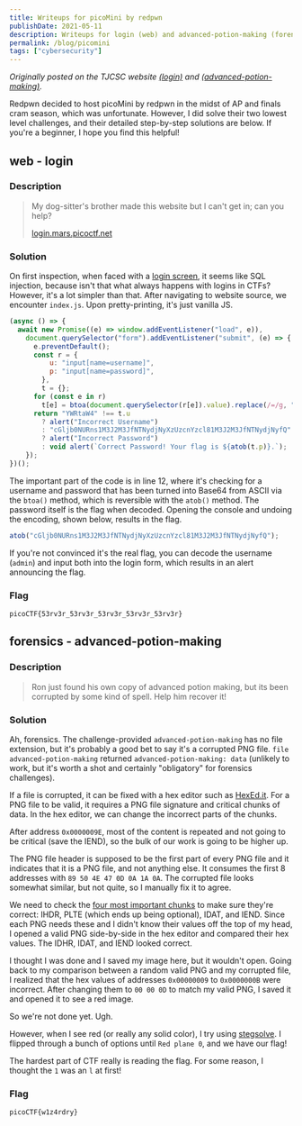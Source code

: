 ```yaml
---
title: Writeups for picoMini by redpwn
publishDate: 2021-05-11
description: Writeups for login (web) and advanced-potion-making (forensics).
permalink: /blog/picomini
tags: ["cybersecurity"]
---
```



_Originally posted on the TJCSC website [(login)](https://activities.tjhsst.edu/csc/writeups/picomini-redpwn-login) and [(advanced-potion-making)](https://activities.tjhsst.edu/csc/writeups/picomini-redpwn-apm)._

Redpwn decided to host picoMini by redpwn in the midst of AP and finals cram season, which was unfortunate. However, I did solve their two lowest level challenges, and their detailed step-by-step solutions are below. If you're a beginner, I hope you find this helpful!

## web - login

### Description

> My dog-sitter's brother made this website but I can't get in; can you help?
>
> [login.mars.picoctf.net](https://login.mars.picoctf.net)

### Solution

On first inspection, when faced with a [login screen](https://login.mars.picoctf.net), it seems like SQL injection, because isn't that what always happens with logins in CTFs? However, it's a lot simpler than that. After navigating to website source, we encounter `index.js`. Upon pretty-printing, it's just vanilla JS.

```js
(async () => {
  await new Promise((e) => window.addEventListener("load", e)),
    document.querySelector("form").addEventListener("submit", (e) => {
      e.preventDefault();
      const r = {
          u: "input[name=username]",
          p: "input[name=password]",
        },
        t = {};
      for (const e in r)
        t[e] = btoa(document.querySelector(r[e]).value).replace(/=/g, "");
      return "YWRtaW4" !== t.u
        ? alert("Incorrect Username")
        : "cGljb0NURns1M3J2M3JfNTNydjNyXzUzcnYzcl81M3J2M3JfNTNydjNyfQ" !== t.p
        ? alert("Incorrect Password")
        : void alert(`Correct Password! Your flag is ${atob(t.p)}.`);
    });
})();
```

The important part of the code is in line 12, where it's checking for a username and password that has been turned into Base64 from ASCII via the `btoa()` method, which is reversible with the `atob()` method. The password itself is the flag when decoded. Opening the console and undoing the encoding, shown below, results in the flag.

```js
atob("cGljb0NURns1M3J2M3JfNTNydjNyXzUzcnYzcl81M3J2M3JfNTNydjNyfQ");
```

If you're not convinced it's the real flag, you can decode the username (`admin`) and input both into the login form, which results in an alert announcing the flag.

### Flag

```
picoCTF{53rv3r_53rv3r_53rv3r_53rv3r_53rv3r}
```

## forensics - advanced-potion-making

### Description

> Ron just found his own copy of advanced potion making, but its been corrupted by some kind of spell. Help him recover it!

### Solution

Ah, forensics. The challenge-provided `advanced-potion-making` has no file extension, but it's probably a good bet to say it's a corrupted PNG file. `file advanced-potion-making` returned `advanced-potion-making: data` (unlikely to work, but it's worth a shot and certainly "obligatory" for forensics challenges).

If a file is corrupted, it can be fixed with a hex editor such as [HexEd.it](https://hexed.it/). For a PNG file to be valid, it requires a PNG file signature and critical chunks of data. In the hex editor, we can change the incorrect parts of the chunks.

<BlogImage
  src={hexedit}
  alt="a glimpse of the contents of the corrupted file"
/>

After address `0x0000009E`, most of the content is repeated and not going to be critical (save the IEND), so the bulk of our work is going to be higher up.

The PNG file header is supposed to be the first part of every PNG file and it indicates that it is a PNG file, and not anything else. It consumes the first 8 addresses with `89 50 4E 47 0D 0A 1A 0A`. The corrupted file looks somewhat similar, but not quite, so I manually fix it to agree.

We need to check the [four most important chunks](https://www.w3.org/TR/PNG-Chunks.html) to make sure they're correct: IHDR, PLTE (which ends up being optional), IDAT, and IEND. Since each PNG needs these and I didn't know their values off the top of my head, I opened a valid PNG side-by-side in the hex editor and compared their hex values. The IDHR, IDAT, and IEND looked correct.

I thought I was done and I saved my image here, but it wouldn't open. Going back to my comparison between a random valid PNG and my corrupted file, I realized that the hex values of addresses `0x00000009` to `0x0000000B` were incorrect. After changing them to `00 00 0D` to match my valid PNG, I saved it and opened it to see a red image.

So we're not done yet. Ugh.

However, when I see red (or really any solid color), I try using [stegsolve](https://github.com/zardus/ctf-tools/blob/master/stegsolve/install). I flipped through a bunch of options until `Red plane 0`, and we have our flag!

The hardest part of CTF really is reading the flag. For some reason, I thought the `1` was an `l` at first!

<BlogImage src={flag} alt="why was this so hard to read aaaaaaaaa" />

### Flag

```
picoCTF{w1z4rdry}
```
